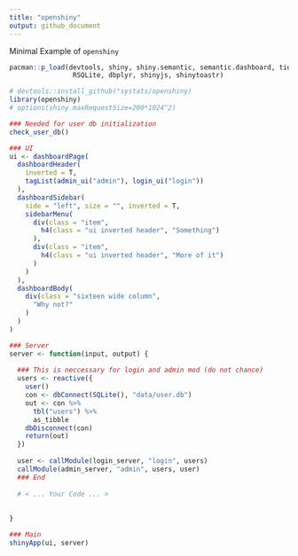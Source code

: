 ```yaml
---
title: "openshiny"
output: github_document
---
```


Minimal Example of `openshiny`

```r
pacman::p_load(devtools, shiny, shiny.semantic, semantic.dashboard, tidyverse,
                RSQLite, dbplyr, shinyjs, shinytoastr)

# devtools::install_github("systats/openshiny)
library(openshiny)
# options(shiny.maxRequestSize=200*1024^2) 

### Needed for user db initialization
check_user_db()

### UI
ui <- dashboardPage(
  dashboardHeader(
    inverted = T, 
    tagList(admin_ui("admin"), login_ui("login")) 
  ),
  dashboardSidebar(
    side = "left", size = "", inverted = T,
    sidebarMenu(
      div(class = "item",
        h4(class = "ui inverted header", "Something")
      ),
      div(class = "item",
        h4(class = "ui inverted header", "More of it")
      )
    )
  ),
  dashboardBody(
    div(class = "sixteen wide column",
      "Why not?"
    )
  )
)

### Server
server <- function(input, output) {
  
  ### This is neccessary for login and admin mod (do not chance)
  users <- reactive({
    user()
    con <- dbConnect(SQLite(), "data/user.db")
    out <- con %>% 
      tbl("users") %>% 
      as_tibble
    dbDisconnect(con)
    return(out)
  })
  
  user <- callModule(login_server, "login", users) 
  callModule(admin_server, "admin", users, user) 
  ### End 
  
  # < ... Your Code ... >
  
  
}

### Main
shinyApp(ui, server)
```

